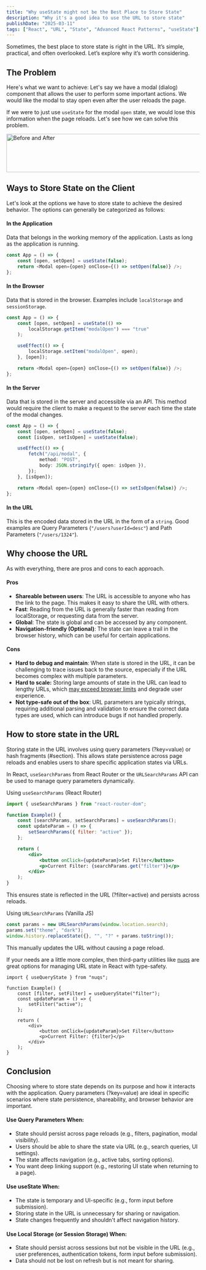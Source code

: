 ```yaml
---
title: "Why useState might not be the Best Place to Store State"
description: "Why it's a good idea to use the URL to store state"
publishDate: "2025-03-11"
tags: ["React", "URL", "State", "Advanced React Patterns", "useState"]
---
```



Sometimes, the best place to store state is right in the URL. It’s simple, practical, and often overlooked. Let’s explore why it’s worth considering.

## The Problem

Here's what we want to achieve:
Let's say we have a modal (dialog) component that allows the user to perform some important actions. We would like the modal to stay open even after the user reloads the page.

If we were to just use `useState` for the modal `open` state, we would lose this information when the page reloads. Let's see how we can solve this problem.

<Image
    src="https://res.cloudinary.com/dc7wg0knu/image/upload/v1737826203/url-as-state-before-after_ia5irl.png"
    alt="Before and After"
    width="800"
    height="100"
/>

## Ways to Store State on the Client

Let's look at the options we have to store state to achieve the desired behavior.
The options can generally be categorized as follows:

#### In the Application

Data that belongs in the working memory of the application. Lasts as long as the application is running.

```ts
const App = () => {
    const [open, setOpen] = useState(false);
    return <Modal open={open} onClose={() => setOpen(false)} />;
};
```

#### In the Browser

Data that is stored in the browser. Examples include `localStorage` and `sessionStorage`.

```ts
const App = () => {
    const [open, setOpen] = useState(() =>
        localStorage.getItem("modalOpen") === "true"
    );

    useEffect(() => {
        localStorage.setItem("modalOpen", open);
    }, [open]);

    return <Modal open={open} onClose={() => setOpen(false)} />;
};
```

#### In the Server

Data that is stored in the server and accessible via an API. This method would require the client to make a request to the server each time the state of the modal changes.

```ts
const App = () => {
    const [open, setOpen] = useState(false);
    const [isOpen, setIsOpen] = useState(false);

    useEffect(() => {
        fetch("/api/modal", {
            method: "POST",
            body: JSON.stringify({ open: isOpen }),
        });
    }, [isOpen]);

    return <Modal open={open} onClose={() => setIsOpen(false)} />;
};
```

#### In the URL

This is the encoded data stored in the URL in the form of a `string`. Good examples are Query Parameters (`"/users?userId=desc"`) and Path Parameters (`"/users/1324"`).

## Why choose the URL

As with everything, there are pros and cons to each approach.

#### Pros

-   **Shareable between users**: The URL is accessible to anyone who has the link to the page. This makes it easy to share the URL with others.
-   **Fast**: Reading from the URL is generally faster than reading from localStorage, or requesting data from the server.
-   **Global**: The state is global and can be accessed by any component.
-   **Navigation-friendly (Optional)**: The state can leave a trail in the browser history, which can be useful for certain applications.

#### Cons

-   **Hard to debug and maintain**: When state is stored in the URL, it can be challenging to trace issues back to the source, especially if the URL becomes complex with multiple parameters.
-   **Hard to scale:** Storing large amounts of state in the URL can lead to lengthy URLs, which [may exceed browser limits](https://stackoverflow.com/questions/812925/what-is-the-maximum-possible-length-of-a-query-string) and degrade user experience.
-   **Not type-safe out of the box**: URL parameters are typically strings, requiring additional parsing and validation to ensure the correct data types are used, which can introduce bugs if not handled properly.

## How to store state in the URL

Storing state in the URL involves using query parameters (?key=value) or hash fragments (#section). This allows state persistence across page reloads and enables users to share specific application states via URLs.

In React, `useSearchParams` from React Router or the `URLSearchParams` API can be used to manage query parameters dynamically.

Using `useSearchParams` (React Router)

```jsx
import { useSearchParams } from "react-router-dom";

function Example() {
    const [searchParams, setSearchParams] = useSearchParams();
    const updateParam = () => {
        setSearchParams({ filter: "active" });
    };

    return (
        <div>
            <button onClick={updateParam}>Set Filter</button>
            <p>Current Filter: {searchParams.get("filter")}</p>
        </div>
    );
}
```

This ensures state is reflected in the URL (?filter=active) and persists across reloads.

Using `URLSearchParams` (Vanilla JS)

```jsx
const params = new URLSearchParams(window.location.search);
params.set("theme", "dark");
window.history.replaceState({}, "", "?" + params.toString());
```

This manually updates the URL without causing a page reload.

If your needs are a little more complex, then third-party utilities like [nuqs](https://github.com/47ng/nuqs) are great options for managing URL state in React with type-safety.

```tsx
import { useQueryState } from "nuqs";

function Example() {
    const [filter, setFilter] = useQueryState("filter");
    const updateParam = () => {
        setFilter("active");
    };

    return (
        <div>
            <button onClick={updateParam}>Set Filter</button>
            <p>Current Filter: {filter}</p>
        </div>
    );
}
```

## Conclusion

Choosing where to store state depends on its purpose and how it interacts with the application. Query parameters (?key=value) are ideal in specific scenarios where state persistence, shareability, and browser behavior are important.

#### Use Query Parameters When:

-   State should persist across page reloads (e.g., filters, pagination, modal visibility).
-   Users should be able to share the state via URL (e.g., search queries, UI settings).
-   The state affects navigation (e.g., active tabs, sorting options).
-   You want deep linking support (e.g., restoring UI state when returning to a page).

#### Use useState When:

-   The state is temporary and UI-specific (e.g., form input before submission).
-   Storing state in the URL is unnecessary for sharing or navigation.
-   State changes frequently and shouldn't affect navigation history.

#### Use Local Storage (or Session Storage) When:

-   State should persist across sessions but not be visible in the URL (e.g., user preferences, authentication tokens, form input before submission).
-   Data should not be lost on refresh but is not meant for sharing.
